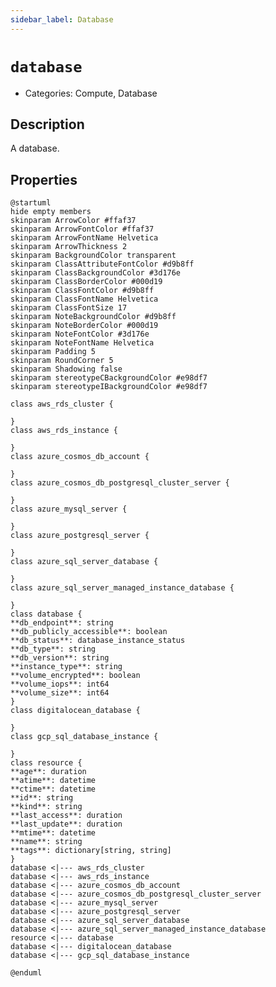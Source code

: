 ```yaml
---
sidebar_label: Database
---
```


# `database`

- Categories: Compute, Database

## Description

A database.

## Properties

<ZoomPanPinch>

```kroki imgType="plantuml" imgAlt="Diagram of Database data model"
@startuml
hide empty members
skinparam ArrowColor #ffaf37
skinparam ArrowFontColor #ffaf37
skinparam ArrowFontName Helvetica
skinparam ArrowThickness 2
skinparam BackgroundColor transparent
skinparam ClassAttributeFontColor #d9b8ff
skinparam ClassBackgroundColor #3d176e
skinparam ClassBorderColor #000d19
skinparam ClassFontColor #d9b8ff
skinparam ClassFontName Helvetica
skinparam ClassFontSize 17
skinparam NoteBackgroundColor #d9b8ff
skinparam NoteBorderColor #000d19
skinparam NoteFontColor #3d176e
skinparam NoteFontName Helvetica
skinparam Padding 5
skinparam RoundCorner 5
skinparam Shadowing false
skinparam stereotypeCBackgroundColor #e98df7
skinparam stereotypeIBackgroundColor #e98df7

class aws_rds_cluster {

}
class aws_rds_instance {

}
class azure_cosmos_db_account {

}
class azure_cosmos_db_postgresql_cluster_server {

}
class azure_mysql_server {

}
class azure_postgresql_server {

}
class azure_sql_server_database {

}
class azure_sql_server_managed_instance_database {

}
class database {
**db_endpoint**: string
**db_publicly_accessible**: boolean
**db_status**: database_instance_status
**db_type**: string
**db_version**: string
**instance_type**: string
**volume_encrypted**: boolean
**volume_iops**: int64
**volume_size**: int64
}
class digitalocean_database {

}
class gcp_sql_database_instance {

}
class resource {
**age**: duration
**atime**: datetime
**ctime**: datetime
**id**: string
**kind**: string
**last_access**: duration
**last_update**: duration
**mtime**: datetime
**name**: string
**tags**: dictionary[string, string]
}
database <|--- aws_rds_cluster
database <|--- aws_rds_instance
database <|--- azure_cosmos_db_account
database <|--- azure_cosmos_db_postgresql_cluster_server
database <|--- azure_mysql_server
database <|--- azure_postgresql_server
database <|--- azure_sql_server_database
database <|--- azure_sql_server_managed_instance_database
resource <|--- database
database <|--- digitalocean_database
database <|--- gcp_sql_database_instance

@enduml
```

</ZoomPanPinch>
